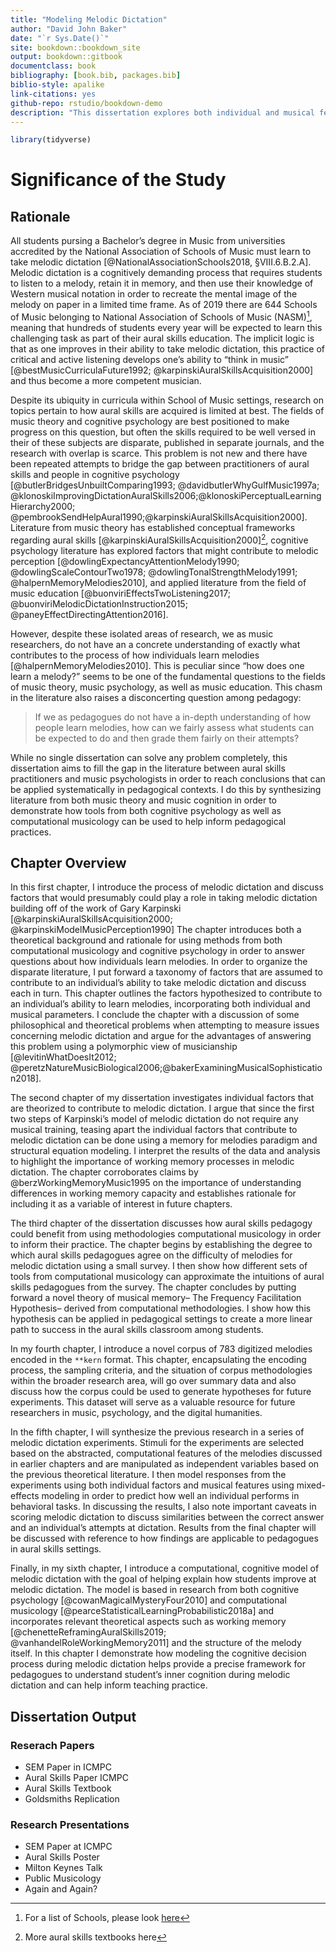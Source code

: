 ```yaml
--- 
title: "Modeling Melodic Dictation"
author: "David John Baker"
date: "`r Sys.Date()`"
site: bookdown::bookdown_site
output: bookdown::gitbook
documentclass: book
bibliography: [book.bib, packages.bib]
biblio-style: apalike
link-citations: yes
github-repo: rstudio/bookdown-demo
description: "This dissertation explores both individual and musical features that might contribute to processes involved in melodic dictation."
---
```


```r
library(tidyverse)
```


# Significance of the Study

## Rationale

All students pursing a Bachelor's degree in Music from universities accredited by the National Association of Schools of Music must learn to take melodic dictation [@NationalAssociationSchools2018, §VIII.6.B.2.A].
Melodic dictation is a cognitively demanding process that requires students to listen to a melody, retain it in memory, and then use their knowledge of Western musical notation in order to recreate the mental image of the melody on paper in a limited time frame.
As of 2019 there are 644 Schools of Music belonging to National Association of Schools of Music (NASM)^[For a list of Schools, please look [here](https://nasm.arts-accredit.org/directory-lists/accredited-institutions/search/?institutionname=&city=&state=&country=&search=true)], meaning that hundreds of students every year will be expected to learn this challenging task as part of their aural skills education.
The implicit logic is that as one improves in their ability to take melodic dictation, this practice of critical and active listening develops one's ability to "think in music" [@bestMusicCurriculaFuture1992; @karpinskiAuralSkillsAcquisition2000] and thus become a more competent musician.

Despite its ubiquity in curricula within School of Music settings, research on topics pertain to how aural skills are acquired is limited at best.
The fields of music theory and cognitive psychology are best positioned to make progress on this question, but often the skills required to be well versed in their of these subjects are disparate, published in separate journals, and the research with overlap is scarce.
This problem is not new and there have been repeated attempts to bridge the gap between practitioners of aural skills and people in cognitive psychology [@butlerBridgesUnbuiltComparing1993; @davidbutlerWhyGulfMusic1997a; @klonoskiImprovingDictationAuralSkills2006;@klonoskiPerceptualLearningHierarchy2000; @pembrookSendHelpAural1990;@karpinskiAuralSkillsAcquisition2000].
Literature from music theory has established conceptual frameworks regarding aural skills [@karpinskiAuralSkillsAcquisition2000]^[More aural skills textbooks here], cognitive psychology literature has explored factors that might contribute to melodic perception [@dowlingExpectancyAttentionMelody1990; @dowlingScaleContourTwo1978; @dowlingTonalStrengthMelody1991; @halpernMemoryMelodies2010], and applied literature from the field of music education [@buonviriEffectsTwoListening2017; @buonviriMelodicDictationInstruction2015; @paneyEffectDirectingAttention2016].

However, despite these isolated areas of research, we as music researchers, do not have an a concrete understanding of exactly what contributes to the process of how individuals learn melodies [@halpernMemoryMelodies2010].
This is peculiar since "how does one learn a melody?" seems to be one of the fundamental questions to the fields of music theory, music psychology, as well as music education. 
This chasm in the literature also raises a disconcerting question among pedagogy: 

> If we as pedagogues do not have a in-depth understanding of how people learn melodies, how can we fairly assess what students can be expected to do and then grade them fairly on their attempts?

While no single dissertation can solve any problem completely, this dissertation aims to fill the gap in the literature between aural skills practitioners and music psychologists in order to reach conclusions that can be applied systematically in pedagogical contexts.
I do this by synthesizing literature from both music theory and music cognition in order to demonstrate how tools from both cognitive psychology as well as computational musicology can be used to help inform pedagogical practices.

## Chapter Overview 

In this first chapter, I introduce the process of melodic dictation and discuss factors that would presumably could play a role in taking melodic dictation building off of the work of Gary Karpinski [@karpinskiAuralSkillsAcquisition2000; @karpinskiModelMusicPerception1990]
The chapter introduces both a theoretical background and rationale for using methods from both computational musicology and cognitive psychology in order to answer questions about how individuals learn melodies.
In order to organize the disparate literature, I put forward a taxonomy of factors that are assumed to contribute to an individual's ability to take melodic dictation and discuss each in turn.
This chapter outlines the factors hypothesized to contribute to an individual's ability to learn melodies, incorporating both individual and musical parameters.
I conclude the chapter with a discussion of some philosophical and theoretical problems when attempting to measure issues concerning melodic dictation and argue for the advantages of answering this problem using a polymorphic view of musicianship [@levitinWhatDoesIt2012; @peretzNatureMusicBiological2006;@bakerExaminingMusicalSophistication2018].

The second chapter of my dissertation investigates individual factors that are theorized to contribute to melodic dictation.
I argue that since the first two steps of Karpinski's model of melodic dictation do not require any musical training, teasing apart the individual factors that contribute to melodic dictation can be done using a memory for melodies paradigm and structural equation modeling. 
I interpret the results of the data and analysis to highlight the importance of working memory processes in melodic dictation.
The chapter corroborates claims by @berzWorkingMemoryMusic1995 on the importance of understanding differences in working memory capacity and establishes rationale for including it as a variable of interest in future chapters.

The third chapter of the dissertation discusses how aural skills pedagogy could benefit from using methodologies computational musicology in order to inform their practice.
The chapter begins by establishing the degree to which aural skills pedagogues agree on the difficulty of melodies for melodic dictation using a small survey.
I then show how different sets of tools from computational musicology can approximate the intuitions of aural skills pedagogues from the survey.
The chapter concludes by putting forward a novel theory of musical memory-- The Frequency Facilitation Hypothesis-- derived from computational methodologies.
I show how this hypothesis can be applied in pedagogical settings to create a more linear path to success in the aural skills classroom among students.

In my fourth chapter, I introduce a novel corpus of 783 digitized melodies encoded in the ```**kern```
format.
This chapter, encapsulating the encoding process, the sampling criteria, and the situation of corpus methodologies within the broader research area, will go over summary data and also discuss how the corpus could be used to generate hypotheses for future experiments.
This dataset will serve as a valuable resource for future researchers in music, psychology, and the digital humanities. 

In the fifth chapter, I will synthesize the previous research in a series of melodic dictation experiments. 
Stimuli for the experiments are selected based on the abstracted, computational features of the melodies discussed in earlier chapters and are manipulated as independent variables based on the previous theoretical literature. 
I then model responses from the experiments using both individual factors and musical features using mixed-effects modeling in order to predict how well an individual performs in behavioral tasks. 
In discussing the results, I also note important caveats in scoring melodic dictation to discuss similarities between the correct answer and an individual’s attempts at dictation.
Results from the final chapter will be discussed with reference to how findings are applicable to
pedagogues in aural skills settings. 

Finally, in my sixth chapter, I introduce a computational, cognitive model of melodic dictation with the goal of helping explain how students improve at melodic dictation. 
The model is based in research from both cognitive psychology [@cowanMagicalMysteryFour2010] and computational musicology [@pearceStatisticalLearningProbabilistic2018a] and incorporates relevant theoretical aspects such as working memory [@chenetteReframingAuralSkills2019; @vanhandelRoleWorkingMemory2011] and the structure of the melody itself. 
In this chapter I demonstrate how modeling the cognitive decision process during melodic dictation helps provide a precise framework for pedagogues to understand student’s inner cognition during melodic dictation and can help inform teaching practice. 

## Dissertation Output

### Reserach Papers

* SEM Paper in ICMPC
* Aural Skills Paper ICMPC 
* Aural Skills Textbook
* Goldsmiths Replication

### Research Presentations

* SEM Paper at ICMPC
* Aural Skills Poster
* Milton Keynes Talk
* Public Musicology 
* Again and Again? 

